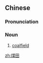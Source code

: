 ==Chinese==
{{zh-forms}}

===Pronunciation===
{{zh-pron
|m=méitián
|c=mui4 tin4
|cat=n
}}

===Noun===
{{zh-noun}}

# [[coalfield]]

[[zh:煤田]]